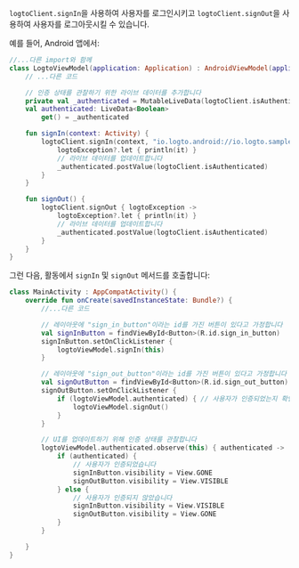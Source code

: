 
<SignInNote calling="logtoClient.signIn" />

`logtoClient.signIn`을 사용하여 사용자를 로그인시키고 `logtoClient.signOut`을 사용하여 사용자를 로그아웃시킬 수 있습니다.

예를 들어, Android 앱에서:

```kotlin title="LogtoModelView.kt"
//...다른 import와 함께
class LogtoViewModel(application: Application) : AndroidViewModel(application) {
    // ...다른 코드

    // 인증 상태를 관찰하기 위한 라이브 데이터를 추가합니다
    private val _authenticated = MutableLiveData(logtoClient.isAuthenticated)
    val authenticated: LiveData<Boolean>
        get() = _authenticated

    fun signIn(context: Activity) {
        logtoClient.signIn(context, "io.logto.android://io.logto.sample/callback") { logtoException ->
            logtoException?.let { println(it) }
            // 라이브 데이터를 업데이트합니다
            _authenticated.postValue(logtoClient.isAuthenticated)
        }
    }

    fun signOut() {
        logtoClient.signOut { logtoException ->
            logtoException?.let { println(it) }
            // 라이브 데이터를 업데이트합니다
            _authenticated.postValue(logtoClient.isAuthenticated)
        }
    }
}
```

그런 다음, 활동에서 `signIn` 및 `signOut` 메서드를 호출합니다:

```kotlin title="MainActivity.kt"
class MainActivity : AppCompatActivity() {
    override fun onCreate(savedInstanceState: Bundle?) {
        //...다른 코드

        // 레이아웃에 "sign_in_button"이라는 id를 가진 버튼이 있다고 가정합니다
        val signInButton = findViewById<Button>(R.id.sign_in_button)
        signInButton.setOnClickListener {
            logtoViewModel.signIn(this)
        }

        // 레이아웃에 "sign_out_button"이라는 id를 가진 버튼이 있다고 가정합니다
        val signOutButton = findViewById<Button>(R.id.sign_out_button)
        signOutButton.setOnClickListener {
            if (logtoViewModel.authenticated) { // 사용자가 인증되었는지 확인합니다
                logtoViewModel.signOut()
            }
        }

        // UI를 업데이트하기 위해 인증 상태를 관찰합니다
        logtoViewModel.authenticated.observe(this) { authenticated ->
            if (authenticated) {
                // 사용자가 인증되었습니다
                signInButton.visibility = View.GONE
                signOutButton.visibility = View.VISIBLE
            } else {
                // 사용자가 인증되지 않았습니다
                signInButton.visibility = View.VISIBLE
                signOutButton.visibility = View.GONE
            }
        }

    }
}
```
